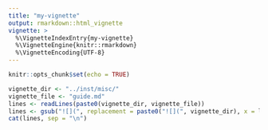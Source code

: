 ```yaml
---
title: "my-vignette"
output: rmarkdown::html_vignette
vignette: >
  %\VignetteIndexEntry{my-vignette}
  %\VignetteEngine{knitr::rmarkdown}
  %\VignetteEncoding{UTF-8}
---
```


```r
knitr::opts_chunk$set(echo = TRUE)
```

```r
vignette_dir <- "../inst/misc/"
vignette_file <- "guide.md"
lines <- readLines(paste0(vignette_dir, vignette_file))
lines <- gsub("![](", replacement = paste0("![](", vignette_dir), x = lines, fixed = TRUE)
cat(lines, sep = "\n")
```
